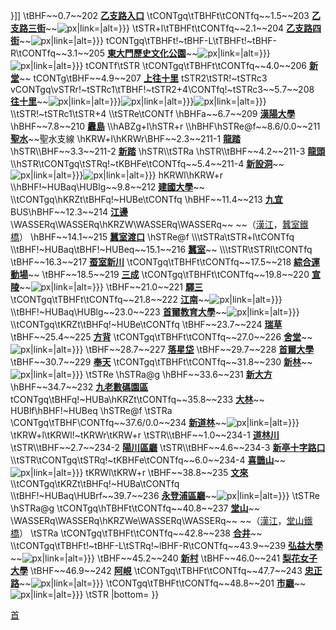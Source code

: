 {{Routemap
|collapse = yes
|title = 首爾地鐵2號線
|title-color = white
|title-bg = {{韓國鐵道路線色|SM|2}}
|map=
\tSTR
\tCONTgq\tTBHFt\tCONTfq~~0.0~~201 '''[[市廳站 (首爾)|市廳]]'''~~[[File:Seoul Metro Line 1.svg|{{{size|16}}}px|link={{{link|首都圈電鐵1號線}}}|alt={{{alt|{{{link|首都圈電鐵1號線}}}}}}]]
\tBHF~~0.7~~202 '''[[乙支路入口站|乙支路入口]]'''
\tCONTgq\tTBHFt\tCONTfq~~1.5~~203 '''[[乙支路3街站|乙支路三街]]'''~~[[File:Seoul Metro Line 3.svg|{{{size|16}}}px|link={{{link|首都圈電鐵3號線}}}|alt={{{alt|{{{link|首都圈電鐵3號線}}}}}}]]
\tSTR+l\tTBHFt\tCONTfq~~2.1~~204 '''[[乙支路4街站|乙支路四街]]'''~~[[File:Seoul Metro Line 5.svg|{{{size|16}}}px|link={{{link|首都圈電鐵5號線}}}|alt={{{alt|{{{link|首都圈電鐵5號線}}}}}}]]
tCONTgq\tTBHFt!~tBHF-L\tTBHFt!~tBHF-R\tCONTfq~~3.1~~205 '''[[東大門歷史文化公園站|東大門歷史文化公園]]'''~~[[File:Seoul Metro Line 4.svg|{{{size|16}}}px|link={{{link|首都圈电铁4号线}}}|alt={{{alt|{{{link|首都圈电铁4号线}}}}}}]][[File:Seoul Metro Line 5.svg|{{{size|16}}}px|link={{{link|首都圈電鐵5號線}}}|alt={{{alt|{{{link|首都圈電鐵5號線}}}}}}]]
tCONTf\tSTR
\tCONTgq\tTBHFt\tCONTfq~~4.0~~206 '''[[新堂站|新堂]]'''~~{{rint|seoul|6}}
tCONTg\tBHF~~4.9~~207 '''[[上往十里站|上往十里]]'''
tSTR2\tSTR!~tSTRc3
vCONTgq\vSTRr!~tSTRc1\tTBHF!~tSTR2+4\CONTfq!~tSTRc3~~5.7~~208 '''[[往十里站|往十里]]'''~~[[File:Seoul Metro Line 5.svg|{{{size|16}}}px|link={{{link|首都圈電鐵5號線}}}|alt={{{alt|{{{link|首都圈電鐵5號線}}}}}}]][[File:Gyeongui-Jungang Line.svg|{{{size|16}}}px|link={{{link|首都圈電鐵京義·中央線}}}|alt={{{alt|{{{link|首都圈電鐵京義·中央線}}}}}}]][[File:Suin-Bundang Line.svg|{{{size|16}}}px|link={{{link|首都圈電鐵水仁·盆唐線}}}|alt={{{alt|{{{link|首都圈電鐵水仁·盆唐線}}}}}}]]
\\tSTR!~tSTRc1\tSTR+4
\\tSTRe\tCONTf
\hBHFa~~6.7~~209 '''[[漢陽大學站 (首爾)|漢陽大學]]'''
\hBHF~~7.8~~210 '''[[纛島站|纛島]]'''
\\hABZg+l\hSTR+r
\\hBHF\hSTRe@f~~8.6/0.0~~211 '''[[聖水站|聖水]]'''~~聖水支線
\hKRW+l\hKRWr\BHF~~2.3~~211-1 '''[[龍踏站|龍踏]]'''
\hSTR\\BHF~~3.3~~211-2 '''[[新踏站|新踏]]'''
\hSTR\\tSTRa
\hSTR\\tBHF~~4.2~~211-3 '''[[龍頭站|龍頭]]'''
\\hSTR\tCONTgq\tSTRq!~tKBHFe\tCONTfq~~5.4~~211-4 '''[[新設洞站|新設洞]]'''~~[[File:Seoul Metro Line 1.svg|{{{size|16}}}px|link={{{link|首都圈電鐵1號線}}}|alt={{{alt|{{{link|首都圈電鐵1號線}}}}}}]][[File:Seoul Metro Line Ui LRT Bilingual.svg|{{{size|16}}}px|link={{{link|首爾輕電鐵牛耳新設線}}}|alt={{{alt|{{{link|首爾輕電鐵牛耳新設線}}}}}}]]
hKRWl\hKRW+r
\\hBHF!~HUBaq\HUBlg~~9.8~~212 '''[[建國大學站|建國大學]]'''~~{{rint|seoul|7}}
\\tCONTgq\hKRZt\tBHFq!~HUBe\tCONTfq
\hBHF~~11.4~~213 '''[[九宜站|九宜]]'''
BUS\hBHF~~12.3~~214 '''[[江邊站 (首爾)|江邊]]'''
\WASSERq\WASSERq\hKRZW\WASSERq\WASSERq~~ ~~（[[漢江 (韓國)|漢江]]，[[蠶室鐵橋]]）
\hBHF~~14.1~~215 '''[[蠶室渡口站|蠶室渡口]]'''
\hSTRe@f
\\\tSTRa\tSTR+l\tCONTfq
\\tBHF!~HUBaq\tBHF!~HUBeq~~15.1~~216 '''[[蠶室站|蠶室]]'''~~{{rint|seoul|8}}
\\\tSTR\tSTRl\tCONTfq
\tBHF~~16.3~~217 '''[[蚕室新川站|蚕室新川]]'''
\tCONTgq\tTBHFt\tCONTfq~~17.5~~218 '''[[綜合運動場站 (首爾)|綜合運動場]]'''~~{{rint|seoul|9}}
\tBHF~~18.5~~219 '''[[三成站|三成]]'''
\tCONTgq\tTBHFt\tCONTfq~~19.8~~220 '''[[宣陵站|宣陵]]'''~~[[File:Suin-Bundang Line.svg|{{{size|16}}}px|link={{{link|首都圈電鐵水仁·盆唐線}}}|alt={{{alt|{{{link|首都圈電鐵水仁·盆唐線}}}}}}]]
\tBHF~~21.0~~221 '''[[驛三站|驛三]]'''
\tCONTgq\tTBHFt\tCONTfq~~21.8~~222 '''[[江南站 (首尔)|江南]]'''~~[[File:Shinbundang Line.svg|{{{size|16}}}px|link={{{link|新盆唐線}}}|alt={{{alt|{{{link|新盆唐線}}}}}}]]
\\tBHF!~HUBaq\HUBlg~~23.0~~223 '''[[首爾教育大學站|首爾教育大學]]'''~~[[File:Seoul Metro Line 3.svg|{{{size|16}}}px|link={{{link|首都圈電鐵3號線}}}|alt={{{alt|{{{link|首都圈電鐵3號線}}}}}}]]
\\tCONTgq\tKRZt\tBHFq!~HUBe\tCONTfq
\tBHF~~23.7~~224 '''[[瑞草站|瑞草]]'''
\tBHF~~25.4~~225 '''[[方背站|方背]]'''
\tCONTgq\tTBHFt\tCONTfq~~27.0~~226 '''[[舍堂站|舍堂]]'''~~[[File:Seoul Metro Line 4.svg|{{{size|16}}}px|link={{{link|首都圈电铁4号线}}}|alt={{{alt|{{{link|首都圈电铁4号线}}}}}}]]
\tBHF~~28.7~~227 '''[[落星垈站|落星垈]]'''
\tBHF~~29.7~~228 '''[[首爾大學站|首爾大學]]'''
\tBHF~~30.7~~229 '''[[奉天站 (首爾)|奉天]]'''
\tCONTgq\tTBHFt\tCONTfq~~31.8~~230 '''[[新林站 (首尔)|新林]]'''~~[[File:Seoul Metro Line Sillim Line Bilingual.svg|{{{size|16}}}px|link={{{link|首爾輕電鐵新林線}}}|alt={{{alt|{{{link|首爾輕電鐵新林線}}}}}}]]
\tSTRe
\hSTRa@g
\hBHF~~33.6~~231 '''[[新大方站|新大方]]'''
\hBHF~~34.7~~232 '''[[九老數碼園區站|九老數碼園區]]'''
tCONTgq\tBHFq!~HUBa\hKRZt\tCONTfq~~35.8~~233 '''[[大林站 (首爾)|大林]]'''~~{{rint|seoul|7}}
HUBlf\hBHF!~HUBeq
\hSTRe@f
\tSTRa
\CONTgq\tTBHF\CONTfq~~37.6/0.0~~234 '''[[新道林站|新道林]]'''~~[[File:Seoul Metro Line 1.svg|{{{size|16}}}px|link={{{link|首都圈電鐵1號線}}}|alt={{{alt|{{{link|首都圈電鐵1號線}}}}}}]]
\tKRW+l\tKRWl!~tKRWr\tKRW+r
\tSTR\\tBHF~~1.0~~234-1 '''[[道林川站|道林川]]'''
\tSTR\\tBHF~~2.7~~234-2 '''[[陽川區廳站|陽川區廳]]'''
\tSTR\\tBHF~~4.6~~234-3 '''[[新亭十字路口站|新亭十字路口]]'''
\\tSTR\tCONTgq\tSTRq!~tKBHFe\tCONTfq~~6.0~~234-4 '''[[喜鵲山站|喜鵲山]]'''~~[[File:Seoul Metro Line 5.svg|{{{size|16}}}px|link={{{link|首都圈電鐵5號線}}}|alt={{{alt|{{{link|首都圈電鐵5號線}}}}}}]]
tKRWl\tKRW+r
\tBHF~~38.8~~235 '''[[文來站|文來]]'''
\\tCONTgq\tKRZt\tBHFq!~HUBa\tCONTfq
\\tBHF!~HUBaq\HUBrf~~39.7~~236 '''[[永登浦區廳站|永登浦區廳]]'''~~[[File:Seoul Metro Line 5.svg|{{{size|16}}}px|link={{{link|首都圈電鐵5號線}}}|alt={{{alt|{{{link|首都圈電鐵5號線}}}}}}]]
\tSTRe
\hSTRa@g
\tCONTgq\hTBHFt\tCONTfq~~40.8~~237 '''[[堂山站|堂山]]'''~~{{rint|seoul|9}}
\WASSERq\WASSERq\hKRZWe\WASSERq\WASSERq~~ ~~（[[漢江 (韓國)|漢江]]，[[堂山鐵橋]]）
\tSTRa
\tCONTgq\tTBHFt\tCONTfq~~42.8~~238 '''[[合井站|合井]]'''~~{{rint|seoul|6}}
\\tCONTgq\tTBHFt!~tBHF-L\tSTRq!~lBHF-R\tCONTfq~~43.9~~239 '''[[弘益大學站|弘益大學]]'''~~[[File:Gyeongui-Jungang Line.svg|{{{size|16}}}px|link={{{link|首都圈電鐵京義·中央線}}}|alt={{{alt|{{{link|首都圈電鐵京義·中央線}}}}}}]]{{rint|seoul|arx}}
\tBHF~~45.2~~240 '''[[新村站 (首爾地鐵)|新村]]'''
\tBHF~~46.0~~241 '''[[梨花女子大學站|梨花女子大學]]'''
\tBHF~~46.9~~242 '''[[阿峴站|阿峴]]'''
\tCONTgq\tTBHFt\tCONTfq~~47.7~~243 '''[[忠正路站|忠正路]]'''~~[[File:Seoul Metro Line 5.svg|{{{size|16}}}px|link={{{link|首都圈電鐵5號線}}}|alt={{{alt|{{{link|首都圈電鐵5號線}}}}}}]]
\tCONTgq\tTBHFt\tCONTfq~~48.8~~201 '''[[市廳站 (首爾)|市廳]]'''~~[[File:Seoul Metro Line 1.svg|{{{size|16}}}px|link={{{link|首都圈電鐵1號線}}}|alt={{{alt|{{{link|首都圈電鐵1號線}}}}}}]]
\tSTR
|bottom={{navbar|首都圈電鐵RDT/2}}
}}<noinclude>
{{rdt intro|[[首爾地鐵2號線]]}}
[[Category:韓國首都圈電鐵RDT|首]]
</noinclude>